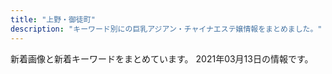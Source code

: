 ```yaml
---
title: "上野・御徒町"
description: "キーワード別にの巨乳アジアン・チャイナエステ嬢情報をまとめました。"
---
```


新着画像と新着キーワードをまとめています。
2021年03月13日の情報です。

<DmmAffiliateIns />
<KeywordTable
  shops={
    [
    {
        "keywords": {},
        "name": "\u30b9\u30de\u30a4\u30eb",
        "url": "http://smile.ests.jp/",
        "img_links": [],
        "station": "JR\u5fa1\u5f92\u753a\u99c5\u5357\u53e3"
    },
    {
        "name": "\u53f0\u6e7e\u30ea\u30be\u30fc\u30c8",
        "keywords": {},
        "url": "http://taiwan-resort.com/",
        "station": "JR\u5fa1\u5f92\u753a\u99c5\u5357\u53e3",
        "img_links": [
            "http://taiwan-resort.com/img/emi001.jpg",
            "http://taiwan-resort.com/img/mask02.jpg",
            "http://taiwan-resort.com/img/head_img.png",
            "http://taiwan-resort.com/img/corona-4.jpg",
            "http://taiwan-resort.com/img/corona-2.jpg",
            "http://taiwan-resort.com/img/photo_01.jpg",
            "http://taiwan-resort.com/img/pagetop.png",
            "http://taiwan-resort.com/img/hina.jpg",
            "http://taiwan-resort.com/img/corona-5.jpg",
            "http://taiwan-resort.com/img/tel_img.png",
            "http://taiwan-resort.com/img/topbg02.jpg",
            "http://taiwan-resort.com/img/mask05.jpg",
            "http://taiwan-resort.com/img/honoka02.jpg",
            "http://taiwan-resort.com/img/mami002.png",
            "http://taiwan-resort.com/img/reina3.jpg",
            "http://taiwan-resort.com/img/anna.png",
            "http://taiwan-resort.com/img/yuki.jpg",
            "http://taiwan-resort.com/img/mask04.jpg",
            "http://taiwan-resort.com/img/mask01.jpg",
            "http://taiwan-resort.com/img/corona-3.jpg",
            "http://taiwan-resort.com/img/sara002.jpg",
            "http://taiwan-resort.com/img/rei.jpg",
            "http://taiwan-resort.com/img/mask03.jpg"
        ]
    },
    {
        "station": "JR\u5fa1\u5f92\u753a\u99c5\u5357\u53e3",
        "name": "\u61a9",
        "img_links": [],
        "keywords": {},
        "url": "http://ikoi.ies.fun/"
    },
    {
        "name": "Rei",
        "keywords": {},
        "station": "\u7530\u539f\u753a\u99c5\u30a8\u30ec\u30d9\u30fc\u30bf\u30fc\u53e3",
        "url": "http://yura-kunitachi.xyz/",
        "img_links": [
            "http://yura-kunitachi.xyz/_src/53513945/navi_02.png",
            "http://yura-kunitachi.xyz/_src/53513933/wechatimg90.jpg",
            "http://yura-kunitachi.xyz/_src/53513929/wechatimg93.jpg",
            "http://yura-kunitachi.xyz/_src/53513943/navi_01.png",
            "http://yura-kunitachi.xyz/_src/53513947/navi_03.png",
            "http://yura-kunitachi.xyz/_src/53513957/wechatimg229.jpg",
            "http://yura-kunitachi.xyz/_src/53513925/wechatimg8.jpg",
            "http://yura-kunitachi.xyz/_src/53513963/wechatimg102.jpg",
            "http://yura-kunitachi.xyz/_src/53513965/wechatimg81_20210306210100439.jpg",
            "http://yura-kunitachi.xyz/_src/53513967/xxl_44c52558b2be4d61a2f879da7d157c31.jpg",
            "http://yura-kunitachi.xyz/_src/53513951/navi_05.png",
            "http://yura-kunitachi.xyz/_src/53513935/wechatimg92.jpg",
            "http://yura-kunitachi.xyz/_src/53513910/5f5316158ec7f0d0727854410a5be46303a324b1fef3ef0de82fa8c4fe0f59d4.jpg",
            "http://yura-kunitachi.xyz/_src/53972968/wechatimg91.jpg",
            "http://yura-kunitachi.xyz/_src/53513955/cam.jpg",
            "http://yura-kunitachi.xyz/_src/53513959/137080-osd41m-772.jpg",
            "http://yura-kunitachi.xyz/_src/53513961/wechatimg97.jpg",
            "http://yura-kunitachi.xyz/_src/53513953/navi_06.png",
            "http://yura-kunitachi.xyz/_src/53513931/wechatimg89.jpg",
            "http://yura-kunitachi.xyz/_src/53513942/3da7d3dc6ee4f2d3861295bdb20452b671deb86c6f4e442ebce1715dc06eb99e.jpg",
            "http://yura-kunitachi.xyz/_src/53513949/navi_04.png"
        ]
    },
    {
        "img_links": [
            "http://miel.site/_src/38481445/wechatimg177.jpg",
            "http://miel.site/_src/32618650/wechatimg47.jpg",
            "http://miel.site/_src/29005339/img20170112114741767461.png",
            "http://miel.site/_src/32851154/10.pic.jpg",
            "http://miel.site/_src/29005244/tel.png",
            "http://miel.site/_src/29310699/_dsf6130.jpg",
            "http://miel.site/_src/29005319/sign.png",
            "http://miel.site/_src/29311235/_dsf6135.jpg",
            "http://miel.site/_src/46102608/fbe435955084a9c8c2e02b3bb62d2ef.jpg",
            "http://miel.site/_src/29005344/_dsf6125.jpg",
            "http://miel.site/_src/36895484/52ab8d55af50aceb629a82f4d4e7387.jpg",
            "http://miel.site/_src/29312035/wechatimg43.jpg",
            "http://miel.site/_src/29005265/mobile.png",
            "http://miel.site/_src/29005360/wechatimg47.jpg",
            "http://miel.site/_src/36895479/0bb834c5e1d56a0e10627c891433859.jpg",
            "http://miel.site/_src/29005337/_dsf6119.jpg",
            "http://miel.site/_src/29312033/wechatimg44.jpg",
            "http://miel.site/_src/38472503/wechatimg213.jpg",
            "http://miel.site/_src/29310698/_dsf6119.jpg",
            "http://miel.site/_src/36891852/0bb834c5e1d56a0e10627c891433859.jpg",
            "http://miel.site/_src/29311236/_dsf6136.jpg",
            "http://miel.site/_src/29005361/wechatimg47.jpg",
            "http://miel.site/_src/34912876/afb69b6314ccce2e8e5cad415547196_20191220104044273.jpg",
            "http://miel.site/_src/29005247/index_09.png",
            "http://miel.site/_src/46102613/e3d9317697b9310640e097934adfc99.jpg",
            "http://miel.site/_src/36895485/52ab8d55af50aceb629a82f4d4e7387.jpg",
            "http://miel.site/_src/29005377/smartselect_20190619-130437_wechat.jpg",
            "http://miel.site/_src/29005376/smartselect_20190619-130437_wechat.jpg",
            "http://miel.site/_src/29510474/_dsf6125.jpg",
            "http://miel.site/_src/29005343/_dsf6130.jpg",
            "http://miel.site/_src/33382135/smartselect_20190619-130437_wechat.jpg",
            "http://miel.site/_src/29339021/_msk7930.jpg",
            "http://miel.site/_src/36873111/_igp4288.jpg",
            "http://miel.site/_src/29339297/img20190123185245900589.png",
            "http://miel.site/_src/46102607/fbe435955084a9c8c2e02b3bb62d2ef.jpg",
            "http://miel.site/_src/40140461/cam2.png",
            "http://miel.site/_src/29005371/smartselect_20190619-130437_wechat.jpg",
            "http://miel.site/_src/46102614/wechatimg176_20200107153650427.jpg",
            "http://miel.site/_src/29005262/img20191121221515045946.png",
            "http://miel.site/_src/29311234/_dsf6133.jpg",
            "http://miel.site/_src/38481438/wechatimg213.jpg",
            "http://miel.site/_src/34912881/afb69b6314ccce2e8e5cad415547196_20191220104044273.jpg",
            "http://miel.site/_src/29005355/wechatimg47.jpg",
            "http://miel.site/_src/29227656/_dsf6136.jpg",
            "http://miel.site/_src/29005260/news.png",
            "http://miel.site/_src/29005243/tel.png",
            "http://miel.site/_src/34912875/afb69b6314ccce2e8e5cad415547196_20191220104044273.jpg",
            "http://miel.site/_src/29005342/cam2.png"
        ],
        "station": "JR\u5fa1\u5f92\u753a\u99c5\u5357\u53e3",
        "url": "http://miel.site",
        "keywords": {
            "80": 1,
            "82": 1,
            "96": 1,
            "85": 1
        },
        "name": "\u30a8\u30f3\u30b8\u30a7\u30eb"
    },
    {
        "img_links": [],
        "keywords": {},
        "name": "\u30d5\u30a1\u30f3\u30bf\u30b8\u30fc",
        "url": "http://www.itoshii.tokyo/",
        "station": "JR\u5fa1\u5f92\u753a\u99c5\u5317\u53e3"
    },
    {
        "keywords": {
            "85": 4,
            "\u30bb\u30af\u30b7\u30fc": 3,
            "D": 2,
            "86": 4,
            "C": 1
        },
        "name": "\u5ae6\u5a25\uff5eJOGA\uff5e",
        "img_links": [
            "https://jouga.info/staffPhoto/b20210308140320.jpg",
            "https://jouga.info/staffPhoto/b20210308140335.jpg",
            "https://jouga.info/staffPhoto/s20210308152021.jpg",
            "https://jouga.info/staffPhoto/s20210307150252.jpg",
            "https://jouga.info/staffPhoto/b20210307150252.jpg",
            "https://jouga.info/images/store/04.jpg",
            "https://jouga.info/uploadfiles/images/campaignJougaInfo.jpg",
            "https://jouga.info/images/mobile.jpg",
            "https://jouga.info/js/sliderLine/slide_prev.png",
            "https://jouga.info/staffPhoto/s20210226100911.jpg",
            "https://jouga.info/staffPhoto/s20210226100817.jpg",
            "https://jouga.info/images/returnBtn.png",
            "https://jouga.info/images/store/02.jpg",
            "https://jouga.info/staffPhoto/s20210308140320.jpg",
            "https://jouga.info/images/store/03.jpg",
            "https://jouga.info/staffPhoto/b20210226101735.jpg",
            "https://jouga.info/staffPhoto/s20210308212945.jpg",
            "https://jouga.info/staffPhoto/b20210226100817.jpg",
            "https://jouga.info/js/sliderLine/slide_next.png",
            "https://jouga.info/staffPhoto/s20210226101735.jpg",
            "https://jouga.info/staffPhoto/s20210308140335.jpg",
            "https://jouga.info/staffPhoto/b20210226100713.jpg",
            "https://jouga.info/staffPhoto/b20210226100911.jpg",
            "https://jouga.info/staffPhoto/b20210308152021.jpg",
            "https://jouga.info/staffPhoto/b20210308212945.jpg",
            "https://jouga.info/staffPhoto/s20210226100713.jpg",
            "https://jouga.info/images/store/01.jpg"
        ],
        "station": "JR\u5fa1\u5f92\u753a\u99c5\u5357\u53e3",
        "url": "https://jouga.info/"
    },
    {
        "keywords": {
            "D": 12,
            "89": 28,
            "88": 9,
            "C": 26,
            "90": 5
        },
        "name": "\u30de\u30fc\u30ad\u30e5\u30ea\u30fcMERCURY",
        "url": "http://foryou-es.info/",
        "station": "JR\u5fa1\u5f92\u753a\u99c5\u5357\u53e3",
        "img_links": [
            "http://foryou-es.info/img/hina4.jpg",
            "http://www.foryou-es.info/sp/img/miki.png",
            "http://www.foryou-es.info/sp/img/sia.png",
            "http://foryou-es.info/images/info.jpg",
            "http://foryou-es.info/images/sa.jpg",
            "http://www.foryou-es.info/img/hina4.jpg",
            "http://foryou-es.info/img/riko.png",
            "http://foryou-es.info/images/so.jpg",
            "http://foryou-es.info/images/news.jpg",
            "http://www.foryou-es.info/img/sara1.jpg",
            "http://foryou-es.info/img/miki3.jpg",
            "http://foryou-es.info/img/rora.png",
            "http://www.foryou-es.info/img/rora.png",
            "http://www.foryou-es.info/img/honey1.jpg",
            "http://foryou-es.info/img/sara3.jpg",
            "http://www.foryou-es.info/img/saki1.jpg",
            "http://foryou-es.info/img/sia3.jpg",
            "http://www.foryou-es.info/img/honey2.jpg",
            "http://foryou-es.info/img/yui2.jpg",
            "http://www.foryou-es.info/img/riko.png",
            "http://www.foryou-es.info/sp/staff/yui.png",
            "http://foryou-es.info/images/si.png",
            "http://foryou-es.info/images/interior_t.jpg",
            "http://www.foryou-es.info/img/miki3.jpg",
            "http://www.foryou-es.info/sp/images/time.jpg",
            "http://www.foryou-es.info/sp/images/newsb.jpg",
            "http://www.foryou-es.info/img/honey3.jpg",
            "http://www.foryou-es.info/img/sia3.jpg",
            "http://www.foryou-es.info/img/miki1.jpg",
            "http://www.foryou-es.info/images/ac.jpg",
            "http://foryou-es.info/img/sara2.jpg",
            "http://www.foryou-es.info/sp/img/saki1.jpg",
            "http://www.foryou-es.info/img/yui.png",
            "http://www.foryou-es.info/img/sia1.jpg",
            "http://www.foryou-es.info/img/rora3.jpg",
            "http://www.foryou-es.info/sp/images/sm.jpg",
            "http://www.foryou-es.info/img/saki2.jpg",
            "http://foryou-es.info/img/seiko.png",
            "http://www.foryou-es.info/sp/images/sys1.jpg",
            "http://www.foryou-es.info/sp/images/pc.jpg",
            "http://www.foryou-es.info/images/tel.png",
            "http://www.foryou-es.info/images/sirase.jpg",
            "http://www.foryou-es.info/img/yui1.jpg",
            "http://foryou-es.info/images/sirase.jpg",
            "http://foryou-es.info/img/hina3.jpg",
            "http://www.foryou-es.info/sp/img/seiko3.jpg",
            "http://www.foryou-es.info/img/hina.png",
            "http://foryou-es.info/images/koko_200x40.png",
            "http://foryou-es.info/img/sia4.jpg",
            "http://foryou-es.info/images/staff_t.jpg",
            "http://www.foryou-es.info/sp/img/seiko2.jpg",
            "http://www.foryou-es.info/img/rora1.jpg",
            "http://www.foryou-es.info/img/sara3.jpg",
            "http://www.foryou-es.info/sp/img/saki.png",
            "http://foryou-es.info/img/sara1.jpg",
            "http://www.foryou-es.info/img/rora2.jpg",
            "http://foryou-es.info/img/saki.png",
            "http://www.foryou-es.info/sp/img/honey.png",
            "http://foryou-es.info/img/yui3.jpg",
            "http://foryou-es.info/images/tel.png",
            "http://foryou-es.info/img/riko4.jpg",
            "http://www.foryou-es.info/img/hina1.jpg",
            "http://www.foryou-es.info/sp/img/miki1.jpg",
            "http://foryou-es.info/images/blog.jpg",
            "http://foryou-es.info/img/sia1.jpg",
            "http://www.foryou-es.info/sp/img/rora3.jpg",
            "http://foryou-es.info/img/miki1.jpg",
            "http://foryou-es.info/img/miki2.jpg",
            "http://www.foryou-es.info/images/si.png",
            "http://foryou-es.info/img/honey1.jpg",
            "http://www.foryou-es.info/img/saki3.jpg",
            "http://www.foryou-es.info/sp/img/sara3.jpg",
            "http://www.foryou-es.info/img/saki.png",
            "http://www.foryou-es.info/sp/img/sara2.jpg",
            "http://www.foryou-es.info/images/interior_t.jpg",
            "http://www.foryou-es.info/sp/menu/interior.jpg",
            "http://www.foryou-es.info/images/zy.png",
            "http://www.foryou-es.info/images/tp.png",
            "http://www.foryou-es.info/images/staff_t.jpg",
            "http://www.foryou-es.info/img/rora4.jpg",
            "http://www.foryou-es.info/sp/img/rora2.jpg",
            "http://foryou-es.info/images/mobile.jpg",
            "http://foryou-es.info/images/ac.jpg",
            "http://www.foryou-es.info/img/riko3.jpg",
            "http://www.foryou-es.info/img/yui3.jpg",
            "http://www.foryou-es.info/sp/images/head.jpg",
            "http://www.foryou-es.info/img/sara2.jpg",
            "http://www.foryou-es.info/images/tt.png",
            "http://www.foryou-es.info/sp/img/miki3.jpg",
            "http://www.foryou-es.info/images/interior1.png",
            "http://www.foryou-es.info/images/so.jpg",
            "http://foryou-es.info/img/saki3.jpg",
            "http://foryou-es.info/img/miki.png",
            "http://foryou-es.info/images/tp.png",
            "http://www.foryou-es.info/img/riko1.jpg",
            "http://www.foryou-es.info/sp/img/miki2.jpg",
            "http://www.foryou-es.info/sp/images/news.png",
            "http://www.foryou-es.info/sp/images/tel.jpg",
            "http://www.foryou-es.info/img/miki.png",
            "http://www.foryou-es.info/img/honey.png",
            "http://www.foryou-es.info/sp/img/yui.png",
            "http://www.foryou-es.info/img/seiko.png",
            "http://foryou-es.info/images/interior.jpg",
            "http://www.foryou-es.info/sp/images/staff_t.jpg",
            "http://foryou-es.info/img/saki2.jpg",
            "http://foryou-es.info/img/riko1.jpg",
            "http://foryou-es.info/img/hina1.jpg",
            "http://www.foryou-es.info/sp/img/sara1.jpg",
            "http://foryou-es.info/img/sia2.jpg",
            "http://www.foryou-es.info/sp/img/saki3.jpg",
            "http://www.foryou-es.info/sp/img/rora1.jpg",
            "http://www.foryou-es.info/sp/menu/staff.jpg",
            "http://foryou-es.info/img/rora3.jpg",
            "http://www.foryou-es.info/img/sia4.jpg",
            "http://www.foryou-es.info/sp/img/hina.png",
            "http://foryou-es.info/img/honey2.jpg",
            "http://www.foryou-es.info/sp/images/sys4.jpg",
            "http://www.foryou-es.info/images/sm.jpg",
            "http://foryou-es.info/img/honey3.jpg",
            "http://www.foryou-es.info/img/riko4.jpg",
            "http://foryou-es.info/img/rora1.jpg",
            "http://www.foryou-es.info/img/hina3.jpg",
            "http://www.foryou-es.info/img/sara.png",
            "http://www.foryou-es.info/img/sia.png",
            "http://foryou-es.info/img/yui1.jpg",
            "http://www.foryou-es.info/images/interior.jpg",
            "http://foryou-es.info/img/riko2.jpg",
            "http://www.foryou-es.info/images/newface.jpg",
            "http://www.foryou-es.info/images/sa.jpg",
            "http://foryou-es.info/images/tt.png",
            "http://foryou-es.info/img/hina2.jpg",
            "http://foryou-es.info/img/hina.png",
            "http://foryou-es.info/img/yui.png",
            "http://www.foryou-es.info/sp/images/rec3.jpg",
            "http://www.foryou-es.info/images/mobile.jpg",
            "http://foryou-es.info/img/honey.png",
            "http://foryou-es.info/img/rora2.jpg",
            "http://www.foryou-es.info/images/info.jpg",
            "http://www.foryou-es.info/images/koko_200x40.png",
            "http://www.foryou-es.info/images/rem.jpg",
            "http://www.foryou-es.info/img/yui2.jpg",
            "http://www.foryou-es.info/sp/img/honey2.jpg",
            "http://foryou-es.info/img/sara.png",
            "http://www.foryou-es.info/sp/staff/saki.png",
            "http://www.foryou-es.info/sp/img/saki2.jpg",
            "http://www.foryou-es.info/sp/images/rec2.jpg",
            "http://www.foryou-es.info/sp/images/sys3.jpg",
            "http://www.foryou-es.info/sp/images/rec1.jpg",
            "http://foryou-es.info/img/saki1.jpg",
            "http://www.foryou-es.info/sp/images/newface.png",
            "http://www.foryou-es.info/images/news.jpg",
            "http://www.foryou-es.info/img/riko2.jpg",
            "http://www.foryou-es.info/sp/img/seiko.png",
            "http://foryou-es.info/images/newface.jpg",
            "http://foryou-es.info/img/riko3.jpg",
            "http://www.foryou-es.info/sp/img/sara.png",
            "http://www.foryou-es.info/images/blog.jpg",
            "http://www.foryou-es.info/sp/img/rora.png",
            "http://www.foryou-es.info/sp/images/sys2.jpg",
            "http://www.foryou-es.info/sp/images/top.jpg",
            "http://www.foryou-es.info/sp/menu/top.jpg",
            "http://www.foryou-es.info/sp/img/seiko1.jpg",
            "http://www.foryou-es.info/img/miki2.jpg",
            "http://foryou-es.info/img/sia.png",
            "http://foryou-es.info/images/rem.jpg",
            "http://www.foryou-es.info/sp/img/honey1.jpg",
            "http://www.foryou-es.info/img/hina2.jpg",
            "http://foryou-es.info/images/zy.png",
            "http://www.foryou-es.info/sp/img/honey3.jpg",
            "http://foryou-es.info/images/sm.jpg",
            "http://foryou-es.info/img/rora4.jpg",
            "http://www.foryou-es.info/sp/img/riko.png",
            "http://www.foryou-es.info/sp/img/rora4.jpg",
            "http://foryou-es.info/images/interior1.png",
            "http://www.foryou-es.info/img/sia2.jpg",
            "http://www.foryou-es.info/sp/img/seiko4.jpg"
        ]
    },
    {
        "url": "https://u-este.com/",
        "keywords": {},
        "station": "JR\u5fa1\u5f92\u753a\u99c5\u5317\u53e3",
        "name": "\u7652\u3057\u5c4b",
        "img_links": []
    },
    {
        "url": "http://estelaspa.com/",
        "name": "Estela SPA\uff5e\u30a8\u30b9\u30c6\u30e9\u30b9\u30d1",
        "img_links": [
            "http://estelaspa.com/img/system/4.jpg",
            "http://estelaspa.com/img/google_button.png",
            "http://estelaspa.com/uploaded/girlinfo/13/G1_13_2.jpg",
            "http://estelaspa.com/uploaded/girlinfo/9/G2_9_3.jpg",
            "http://img.es-navi.com/img/link/banners/s/000002.png",
            "http://estelaspa.com/img/room/1.png",
            "http://estelaspa.com/img/system/card.jpg",
            "http://estelaspa.com/uploaded/girlinfo/12/G1_12_2.jpg",
            "http://estelaspa.com/uploaded/girlinfo/14/G1_14_2.jpg",
            "http://estelaspa.com/img/photo_button.png",
            "http://estelaspa.com/img/rmenu/call_off.png",
            "http://estelaspa.com/img/access/key.jpg",
            "http://estelaspa.com/img/corona.png",
            "http://estelaspa.com/uploaded/news/201201035405.jpg",
            "http://estelaspa.com/img/fmenu/call_off.png",
            "http://estelaspa.com/img/system/3.jpg",
            "http://estelaspa.com/img/rmenu/top_off.png",
            "http://estelaspa.com/uploaded/girlinfo/16/G2_16_3.jpg",
            "http://estelaspa.com/img/system/2.jpg",
            "http://estelaspa.com/img/rmenu/staff_off.png",
            "http://estelaspa.com/img/system/etc.jpg"
        ],
        "station": "JR\u5fa1\u5f92\u753a\u99c5\u5317\u53e3",
        "keywords": {
            "C": 7
        }
    },
    {
        "keywords": {
            "86": 4,
            "C": 11,
            "87": 8,
            "D": 12,
            "84": 4
        },
        "name": "\u7652\u3057\u306e\u5bb6",
        "station": "JR\u4e0a\u91ce\u99c5\u6d45\u8349\u53e3",
        "img_links": [
            "http://www.iyashinoie-ueno.com/images/top2.jpg",
            "http://www.iyashinoie-ueno.com/images/newgirls_top.jpg",
            "http://www.iyashinoie-ueno.com/images/pick1.jpg",
            "http://www.iyashinoie-ueno.com/files/014-02.jpg",
            "http://www.iyashinoie-ueno.com/files/014.jpg",
            "http://www.iyashinoie-ueno.com/images/news_top.jpg",
            "http://www.iyashinoie-ueno.com/images/staff_top.jpg",
            "http://www.iyashinoie-ueno.com/images/staff_top2.jpg",
            "http://www.iyashinoie-ueno.com/files/001-02.jpg",
            "http://www.iyashinoie-ueno.com/files/019.jpg",
            "http://www.iyashinoie-ueno.com/images/mobile.jpg",
            "http://www.iyashinoie-ueno.com/files/018-02.jpg",
            "http://www.iyashinoie-ueno.com/files/018.jpg",
            "http://www.iyashinoie-ueno.com/files/019-02.jpg",
            "http://www.iyashinoie-ueno.com/images/end.jpg",
            "http://www.iyashinoie-ueno.com/files/001.jpg"
        ],
        "url": "http://www.iyashinoie-ueno.com/"
    },
    {
        "url": "https://www.ueno-assistant.com/",
        "keywords": {
            "86": 2,
            "85": 2,
            "90": 2
        },
        "name": "\u5973\u624b",
        "station": "JR\u4e0a\u91ce\u99c5\u6d45\u8349\u53e3",
        "img_links": [
            "https://www.ueno-assistant.com/images/opbs21-4t.jpg",
            "https://www.ueno-assistant.com/images/es21-1.jpg",
            "http://www.ueno-assistant.com/images/index_18.jpg",
            "https://www.ueno-assistant.com/images/opbs20-9.jpg",
            "http://www.ueno-assistant.com/images/index_08.png",
            "http://www.ueno-assistant.com/images/index_20.jpg",
            "https://www.ueno-assistant.com/images/4.jpg",
            "https://www.ueno-assistant.com/images/index_19.jpg",
            "http://www.ueno-assistant.com/images/opbs20-17.jpg",
            "https://www.ueno-assistant.com/images/1.jpg",
            "http://www.ueno-assistant.com/images/opbs20-9.jpg",
            "http://www.ueno-assistant.com/images/index_07.png",
            "http://www.ueno-assistant.com/images/index_09.png",
            "http://www.ueno-assistant.com/images/opbs21-4t.jpg",
            "http://www.ueno-assistant.com/images/index_19.jpg",
            "https://www.ueno-assistant.com/images/index_05.png",
            "http://www.ueno-assistant.com/images/index_02.png",
            "https://www.ueno-assistant.com/images/index_20.jpg",
            "https://www.ueno-assistant.com/images/index_03.png",
            "https://www.ueno-assistant.com/images/index_06.png",
            "https://www.ueno-assistant.com/images/index_08.png",
            "https://www.ueno-assistant.com/images/index_09.png",
            "https://www.ueno-assistant.com/images/index_18.jpg",
            "https://www.ueno-assistant.com/images/opbs21-4.jpg",
            "http://www.ueno-assistant.com/images/a0.jpg",
            "http://www.ueno-assistant.com/images/opbs21-4.jpg",
            "https://www.ueno-assistant.com/images/opbs20-17.jpg",
            "http://www.ueno-assistant.com/images/4.jpg",
            "https://www.ueno-assistant.com/images/index_02.png",
            "http://www.ueno-assistant.com/images/index_05.png",
            "https://www.ueno-assistant.com/images/a0.jpg",
            "http://www.ueno-assistant.com/images/es21-1.jpg",
            "https://www.ueno-assistant.com/images/index_07.png",
            "http://www.ueno-assistant.com/images/index_03.png",
            "http://www.ueno-assistant.com/images/1.jpg",
            "http://www.ueno-assistant.com/images/index_06.png"
        ]
    },
    {
        "img_links": [
            "https://cc-tokyo.xyz/banner/468x60.jpg",
            "https://cc-tokyo.xyz/images/barAccess.jpg",
            "https://cc-tokyo.xyz/therapist/moe1.jpg",
            "https://cc-tokyo.xyz/room/1.jpg",
            "https://cc-tokyo.xyz/images/coverGirlText.png",
            "https://cc-tokyo.xyz/therapist/mai1.jpg",
            "https://cc-tokyo.xyz/images/barProfile.jpg",
            "https://cc-tokyo.xyz/therapist/hinako1.jpg",
            "https://cc-tokyo.xyz/therapist/yanyan1.jpg",
            "https://cc-tokyo.xyz/images/barLink.jpg",
            "https://cc-tokyo.xyz/therapist/saya1.jpg",
            "https://cc-tokyo.xyz/images/concept.jpg",
            "https://cc-tokyo.xyz/therapist/yuyu1.jpg",
            "https://cc-tokyo.xyz/images/mobile.jpg",
            "https://cc-tokyo.xyz/images/indexMap.jpg",
            "https://cc-tokyo.xyz/therapist/comingSoon.jpg",
            "https://cc-tokyo.xyz/therapist/emi1.jpg",
            "https://cc-tokyo.xyz/banner/88x31.jpg",
            "https://cc-tokyo.xyz/therapist/minami1.jpg",
            "https://cc-tokyo.xyz/therapist/yui1.jpg",
            "https://cc-tokyo.xyz/images/barSystem.jpg",
            "https://cc-tokyo.xyz/therapist/momoka1.jpg",
            "https://cc-tokyo.xyz/therapist/yuri1.jpg",
            "https://cc-tokyo.xyz/images/magazine.jpg",
            "https://cc-tokyo.xyz/therapist/mari1.jpg",
            "https://cc-tokyo.xyz/images/barTherapist.jpg",
            "https://cc-tokyo.xyz/images/movie.jpg",
            "http://www.a-side.com/ad/koko/include/banner/koko_200x40.png",
            "https://cc-tokyo.xyz/images/barInfo.jpg"
        ],
        "name": "CoCo-Arashi",
        "keywords": {
            "86": 13,
            "83": 3,
            "84": 3,
            "87": 6,
            "85": 23
        },
        "station": "\u4e0a\u91ce\u99c5\u5e83\u5c0f\u8def\u53e3",
        "url": "https://cc-tokyo.xyz/"
    },
    {
        "station": "JR\u5fa1\u5f92\u753a\u99c5\u5317\u53e3",
        "img_links": [
            "http://biki-massage.work/sp/img/s4.jpg",
            "http://biki-massage.work/sp/img/cam.jpg",
            "http://biki-massage.work/sp/img/s2.jpg",
            "http://biki-massage.work/img/st4.jpg",
            "http://biki-massage.work/sp/img/t-r.jpg",
            "http://biki-massage.work/sp/img/s6.jpg",
            "http://biki-massage.work/sp/img/t-s.jpg",
            "http://biki-massage.work/sp/img/p2.jpg",
            "http://biki-massage.work/img/nos.jpg",
            "http://biki-massage.work/img/campian.jpg",
            "http://biki-massage.work/img/s5.jpg",
            "http://biki-massage.work/img/st5.jpg",
            "http://biki-massage.work/img/s3.jpg",
            "http://biki-massage.work/img/sta6.jpg",
            "http://biki-massage.work/sp/img/s1.jpg",
            "http://biki-massage.work/sp/img/t-t.jpg",
            "http://biki-massage.work/sp/img/add.jpg",
            "http://biki-massage.work/img/st1.jpg",
            "http://biki-massage.work/img/fla1.jpg",
            "http://biki-massage.work/img/botton.jpg",
            "http://biki-massage.work/sp/img/p6.jpg",
            "http://biki-massage.work/img/st2.jpg",
            "http://biki-massage.work/sp/img/info.jpg",
            "http://biki-massage.work/img/sta1.jpg",
            "http://biki-massage.work/sp/img/pic.jpg",
            "http://biki-massage.work/sp/img/s3.jpg",
            "http://biki-massage.work/sp/img/tel.jpg",
            "http://biki-massage.work/img/sta5.jpg",
            "http://biki-massage.work/img/sta4.jpg",
            "http://biki-massage.work/sp/img/t-o.jpg",
            "http://biki-massage.work/sp/img/s5.jpg",
            "http://biki-massage.work/img/sta3.jpg",
            "http://biki-massage.work/sp/img/sys.jpg",
            "http://biki-massage.work/sp/img/pc.jpg",
            "http://biki-massage.work/img/fla2.jpg",
            "http://biki-massage.work/img/st3.jpg",
            "http://biki-massage.work/img/st6.jpg",
            "http://biki-massage.work/img/sta2.jpg",
            "http://biki-massage.work/sp/img/p3.jpg",
            "http://biki-massage.work/sp/img/tit.jpg",
            "http://biki-massage.work/img/head.jpg",
            "http://biki-massage.work/img/s1.jpg",
            "http://biki-massage.work/sp/img/botton.jpg",
            "http://biki-massage.work/sp/img/time.jpg",
            "http://biki-massage.work/img/fla3.jpg",
            "http://biki-massage.work/img/mo.png",
            "http://biki-massage.work/img/s6.jpg",
            "http://biki-massage.work/img/s4.jpg",
            "http://biki-massage.work/img/s2.jpg",
            "http://biki-massage.work/sp/img/t-a.jpg"
        ],
        "keywords": {
            "C": 16,
            "E": 1,
            "86": 7,
            "83": 1,
            "87": 2,
            "88": 2,
            "D": 3
        },
        "name": "\u5a9a\u59eb\uff5e\u30d3\u30ad\uff5e",
        "url": "http://biki-massage.work/"
    },
    {
        "url": "http://esthe-massage.black/",
        "keywords": {
            "84": 8,
            "D": 16,
            "E": 4,
            "89": 4,
            "C": 4,
            "82": 30
        },
        "station": "JR\u5fa1\u5f92\u753a\u99c5\u5357\u53e3",
        "img_links": [
            "http://esthe-massage.black/images/cg6.jpg",
            "http://esthe-massage.black/images/sta3.jpg",
            "http://esthe-massage.black/images/sys01.jpg",
            "http://esthe-massage.black/images/qr.jpg",
            "http://esthe-massage.black/images/index_bn_01.jpg",
            "http://esthe-massage.black/images/te.png",
            "http://esthe-massage.black/images/link_3.jpg",
            "http://esthe-massage.black/images/sys02.jpg",
            "http://esthe-massage.black/images/cg2.jpg",
            "http://esthe-massage.black/images/sta8.jpg",
            "http://esthe-massage.black/images/tit2.png",
            "http://esthe-massage.black/images/cg5.jpg",
            "http://esthe-massage.black/images/footer.jpg",
            "http://esthe-massage.black/images/tit5.png",
            "http://esthe-massage.black/images/acc.jpg",
            "http://esthe-massage.black/images/index_bn_05.jpg",
            "http://cdn.dino-es.com/images/logo/88x31DinoEs.png",
            "http://esthe-massage.black/images/tit4.png",
            "http://esthe-massage.black/images/index_an_03.jpg",
            "http://esthe-massage.black/images/cg7.jpg",
            "http://esthe-massage.black/images/top.jpg",
            "http://esthe-massage.black/images/sta5.jpg",
            "http://esthe-massage.black/images/index_bn_03.jpg",
            "http://esthe-massage.black/images/cg1.jpg",
            "http://esthe-massage.black/images/cg3.jpg",
            "http://esthe-massage.black/images/sta10.jpg",
            "http://esthe-massage.black/images/index_bn_02.jpg",
            "http://esthe-massage.black/images/sta6.jpg",
            "http://esthe-massage.black/images/sta2.jpg",
            "http://esthe-massage.black/images/cg4.jpg",
            "http://esthe-massage.black/images/index_an_04.jpg",
            "http://esthe-massage.black/images/cg10.jpg",
            "http://esthe-massage.black/images/sta11.jpg",
            "http://esthe-massage.black/images/tit1.png",
            "http://esthe-massage.black/images/sta12.jpg",
            "http://esthe-massage.black/images/sys03.jpg",
            "http://esthe-massage.black/images/sta1.jpg",
            "http://esthe-massage.black/images/index_bn_06.jpg",
            "http://esthe-massage.black/images/index_an_06.jpg",
            "http://esthe-massage.black/images/cg12.jpg",
            "http://esthe-massage.black/images/cg8.jpg",
            "http://esthe-massage.black/images/index_an_02.jpg",
            "http://esthe-massage.black/images/index_an_05.jpg",
            "http://esthe-massage.black/images/index_an_01.jpg",
            "http://esthe-massage.black/images/sta7.jpg",
            "http://esthe-massage.black/images/cg11.jpg"
        ],
        "name": "\u30ab\u30eb\u30de\u30ea\u30be\u30fc\u30c8\uff06\u30b9\u30d1"
    },
    {
        "station": "JR\u4e0a\u91ce\u99c5\u5165\u8c37\u53e3",
        "keywords": {
            "\u30bb\u30af\u30b7\u30fc": 2,
            "F": 18,
            "D": 52
        },
        "img_links": [
            "https://ueno-mensesthe.com/images/main-sp.jpg",
            "https://ueno-mensesthe.com/room/room-l7.jpg",
            "https://ueno-mensesthe.com/images/top2.jpg",
            "https://ueno-mensesthe.com/images/top0.jpg",
            "https://ueno-mensesthe.com/images/flower.png",
            "https://ueno-mensesthe.com/wp/wp-content/uploads/2021/02/yuki.jpg",
            "https://ueno-mensesthe.com/room/room-l2.jpg",
            "https://ueno-mensesthe.com/images/top1.jpg",
            "https://ueno-mensesthe.com/images/cos2.jpg",
            "https://ueno-mensesthe.com/room/room-l4.jpg",
            "https://ueno-mensesthe.com/images/top3.jpg",
            "https://ueno-mensesthe.com/footer/footer-tel.png",
            "https://ueno-mensesthe.com/images/clear.png",
            "https://ueno-mensesthe.com/wp/wp-content/uploads/2021/02/hana2.jpg",
            "https://ueno-mensesthe.com/footer/footer-staff.png",
            "https://ueno-mensesthe.com/icon/facebook.png",
            "https://ueno-mensesthe.com/icon/twitter.png",
            "https://ueno-mensesthe.com/wp/wp-content/uploads/2021/01/main-150x150.png",
            "https://ueno-mensesthe.com/room/room-l8.jpg",
            "https://ueno-mensesthe.com/room/room-l3.jpg",
            "https://ueno-mensesthe.com/wp/wp-content/uploads/2021/02/hana.jpg",
            "https://ueno-mensesthe.com/room/room-l9.jpg",
            "https://ueno-mensesthe.com/wp/wp-content/uploads/2021/02/mirai1.jpg",
            "https://ueno-mensesthe.com/wp/wp-content/uploads/2021/02/hina2.jpg",
            "https://ueno-mensesthe.com/icon/yelp.png",
            "https://ueno-mensesthe.com/images/cos1.jpg",
            "https://ueno-mensesthe.com/wp/wp-content/uploads/2021/02/mirai2.jpg",
            "https://ueno-mensesthe.com/wp/wp-content/uploads/2021/02/hina.jpg",
            "https://ueno-mensesthe.com/footer/footer-line.png",
            "https://ueno-mensesthe.com/room/room-l1.jpg",
            "https://ueno-mensesthe.com/images/header3.png",
            "https://ueno-mensesthe.com/wp/wp-content/uploads/2021/02/hina3.jpg",
            "https://ueno-mensesthe.com/images/qrcode.png",
            "https://ueno-mensesthe.com/wp/wp-content/uploads/2021/01/main-300x244.png",
            "https://ueno-mensesthe.com/room/room-l10.jpg",
            "https://ueno-mensesthe.com/wp/wp-content/uploads/2021/02/yuki2.jpg",
            "https://ueno-mensesthe.com/icon/line.png",
            "https://ueno-mensesthe.com/images/main.jpg"
        ],
        "name": "\u697d\u5712",
        "url": "https://ueno-mensesthe.com/"
    },
    {
        "keywords": {},
        "station": "JR\u5fa1\u5f92\u753a\u99c5\u5357\u53e3",
        "img_links": [
            "http://zoey.mssg.jp/images/top/top_06.jpg",
            "http://zoey.mssg.jp/images/top/top_02.jpg",
            "http://zoey.mssg.jp/images/staff_image/staf_010a.jpg",
            "http://zoey.mssg.jp/images/top/top_01.jpg",
            "http://zoey.mssg.jp/images/top/top_03.jpg",
            "http://zoey.mssg.jp/images/top/top_04.jpg",
            "http://zoey.mssg.jp/images/top/top_08.png",
            "http://zoey.mssg.jp/images/top/top_05.jpg",
            "http://zoey.mssg.jp/images/home/top.jpg",
            "http://zoey.mssg.jp/images/page_top.png"
        ],
        "url": "http://zoey.mssg.jp",
        "name": "ZOEY \u30be\u30fc\u30a4"
    },
    {
        "station": "JR\u5fa1\u5f92\u753a\u99c5\u5357\u53e3",
        "name": "\u5922\u306e\u8776\u3005",
        "keywords": {
            "C": 17
        },
        "url": "http://www.sh-riraks.xyz/",
        "img_links": [
            "http://www.sh-riraks.xyz/uploads/200107/1-20010F92019226.jpg",
            "http://www.sh-riraks.xyz/uploads/201130/1-201130133129441.jpg",
            "http://www.sh-riraks.xyz/uploads/180521/1-1P5211649103K.jpg",
            "http://www.sh-riraks.xyz/uploads/201130/1-20113013311Rc.jpg",
            "http://www.sh-riraks.xyz/img/ttl_girls.png",
            "http://www.sh-riraks.xyz/uploads/201130/1-201130133012441.jpg",
            "http://www.sh-riraks.xyz/img/ttl_pickup.png",
            "http://www.sh-riraks.xyz/uploads/201130/1-201130132942Y6.jpg",
            "http://www.sh-riraks.xyz/uploads/201130/1-201130132956292.jpg",
            "http://www.sh-riraks.xyz/uploads/allimg/180604/1-1P60410212A02.jpg",
            "http://www.sh-riraks.xyz/uploads/201130/1-201130133215X9.jpg",
            "http://www.sh-riraks.xyz/uploads/181001/1-1Q001142T6406.jpg",
            "http://www.sh-riraks.xyz/img/ttl_wnew.png",
            "http://www.sh-riraks.xyz/img/ttl_mobile.png",
            "http://www.sh-riraks.xyz/uploads/201130/1-201130133045611.jpg",
            "http://www.sh-riraks.xyz/uploads/190611/1-1Z611153S2561.jpg",
            "http://www.sh-riraks.xyz/uploads/201130/1-201130133029220.jpg",
            "http://www.sh-riraks.xyz/uploads/200617/1-20061G54941Z9.jpg",
            "http://www.sh-riraks.xyz/uploads/180521/1-1P52116495SC.jpg",
            "http://www.sh-riraks.xyz/uploads/200617/1-20061G54TIb.jpg",
            "http://www.sh-riraks.xyz/uploads/201130/1-201130133145E0.jpg",
            "http://www.sh-riraks.xyz/uploads/191015/1-1910151T03I48.jpg",
            "http://www.sh-riraks.xyz/img/ttl_staff.png",
            "http://www.sh-riraks.xyz/uploads/181001/1-1Q001142IB48.jpg",
            "http://www.sh-riraks.xyz/uploads/200617/1-20061G54ZQ14.jpg"
        ]
    },
    {
        "url": "http://ueno-miyabi.work/",
        "name": "\u6975\u4e0a\u30e1\u30f3\u30ba\u30a8\u30b9\u30c6-\u96c5-",
        "img_links": [
            "http://ueno-miyabi.work/staff/haru.jpg",
            "http://ueno-miyabi.work/sp/images/2.png",
            "http://ueno-miyabi.work/images/interior_t.jpg",
            "http://ueno-miyabi.work/sp/images/ts.jpg",
            "http://ueno-miyabi.work/sp/img/yuyu1.jpg",
            "http://ueno-miyabi.work/staff/ai.jpg",
            "http://ueno-miyabi.work/staff/jun.jpg",
            "http://ueno-miyabi.work/sp/img/ai1.jpg",
            "http://ueno-miyabi.work/sp/menu/top.jpg",
            "http://ueno-miyabi.work/sp/images/5.png",
            "http://ueno-miyabi.work/sp/menu/staff.jpg",
            "http://ueno-miyabi.work/images/5.jpg",
            "http://ueno-miyabi.work/images/staff_t.jpg",
            "http://ueno-miyabi.work/images/1.jpg",
            "http://ueno-miyabi.work/staff/nana.jpg",
            "http://ueno-miyabi.work/sp/staff/nana.jpg",
            "http://ueno-miyabi.work/sp/images/int2.jpg",
            "http://ueno-miyabi.work/sp/img/yuyu2.jpg",
            "http://ueno-miyabi.work/img/jun1.jpg",
            "http://ueno-miyabi.work/images/3.jpg",
            "http://ueno-miyabi.work/sp/images/ta.jpg",
            "http://ueno-miyabi.work/images/tg_t.jpg",
            "http://ueno-miyabi.work/sp/images/rec2.jpg",
            "http://ueno-miyabi.work/sp/images/sys.png",
            "http://ueno-miyabi.work/sp/images/newsb.png",
            "http://ueno-miyabi.work/sp/images/head.jpg",
            "http://ueno-miyabi.work/images/b1.jpg",
            "http://ueno-miyabi.work/img/ai1.jpg",
            "http://ueno-miyabi.work/images/rem.jpg",
            "http://ueno-miyabi.work/img/yuyu1.jpg",
            "http://ueno-miyabi.work/sp/staff/yuyu.jpg",
            "http://ueno-miyabi.work/img/haru2.jpg",
            "http://ueno-miyabi.work/sp/images/int1.jpg",
            "http://ueno-miyabi.work/sp/img/haru1.jpg",
            "http://ueno-miyabi.work/sp/staff/haru.jpg",
            "http://ueno-miyabi.work/sp/images/ac1.jpg",
            "http://ueno-miyabi.work/images/2.jpg",
            "http://ueno-miyabi.work/sp/img/jun1.jpg",
            "http://ueno-miyabi.work/sp/images/4.png",
            "http://ueno-miyabi.work/images/news_t.jpg",
            "http://ueno-miyabi.work/sp/images/news.jpg",
            "http://ueno-miyabi.work/sp/images/rec1.png",
            "http://ueno-miyabi.work/img/haru1.jpg",
            "http://ueno-miyabi.work/images/head.jpg",
            "http://ueno-miyabi.work/img/yuyu2.jpg",
            "http://ueno-miyabi.work/sp/staff/jun.jpg",
            "http://ueno-miyabi.work/images/sm.jpg",
            "http://ueno-miyabi.work/sp/img/jun2.jpg",
            "http://ueno-miyabi.work/images/rec2.jpg",
            "http://ueno-miyabi.work/sp/img/haru2.jpg",
            "http://ueno-miyabi.work/sp/images/3.png",
            "http://ueno-miyabi.work/sp/images/topgirl.jpg",
            "http://ueno-miyabi.work/sp/images/1.png",
            "http://ueno-miyabi.work/images/concept.png",
            "http://ueno-miyabi.work/sp/images/footer.jpg",
            "http://ueno-miyabi.work/img/nana1.jpg",
            "http://ueno-miyabi.work/images/rec1.png",
            "http://ueno-miyabi.work/images/int2.jpg",
            "http://ueno-miyabi.work/images/int1.jpg",
            "http://ueno-miyabi.work/sp/images/tel.jpg",
            "http://ueno-miyabi.work/img/jun2.jpg",
            "http://ueno-miyabi.work/sp/images/interior_t.jpg",
            "http://ueno-miyabi.work/staff/yuyu.jpg",
            "http://ueno-miyabi.work/images/sys.png",
            "http://ueno-miyabi.work/images/newsb.png",
            "http://ueno-miyabi.work/sp/img/nana1.jpg",
            "http://ueno-miyabi.work/images/4.jpg",
            "http://ueno-miyabi.work/sp/images/staff_t.jpg",
            "http://ueno-miyabi.work/sp/staff/ai.jpg",
            "http://ueno-miyabi.work/images/b2.jpg",
            "http://ueno-miyabi.work/images/tr.jpg",
            "http://ueno-miyabi.work/images/ta.jpg"
        ],
        "station": "JR\u4e0a\u91ce\u99c5\u6d45\u8349\u53e3",
        "keywords": {}
    },
    {
        "keywords": {
            "85": 1,
            "98": 1,
            "90": 1,
            "99": 1
        },
        "name": "\u30aa\u30a2\u30b7\u30b9",
        "url": "https://20oasis.com/",
        "img_links": [
            "https://20oasis.com/images/os21-8.jpg",
            "https://20oasis.com/images/1.jpg",
            "https://20oasis.com/images/index_07.png",
            "https://20oasis.com/images/index_06.png",
            "https://20oasis.com/images/os21-6.jpg",
            "https://20oasis.com/images/a0.jpg",
            "https://20oasis.com/images/eso21-3.jpg",
            "https://20oasis.com/images/index_02.png",
            "https://20oasis.com/images/4.jpg",
            "https://20oasis.com/images/os21-5.jpg",
            "https://20oasis.com/images/index_03.png",
            "https://20oasis.com/images/os21-7.jpg",
            "https://20oasis.com/images/index_09.png",
            "https://20oasis.com/images/index_05.png",
            "https://20oasis.com/images/index_08.png",
            "https://20oasis.com/images/index_20.jpg",
            "https://20oasis.com/images/14.jpg"
        ],
        "station": "JR\u4e0a\u91ce\u99c5\u5165\u8c37\u53e3"
    },
    {
        "station": "JR\u5fa1\u5f92\u753a\u99c5\u5357\u53e3",
        "keywords": {
            "E": 19,
            "D": 10,
            "C": 5,
            "G": 6
        },
        "url": "http://plumeria.mensest.work/",
        "name": "\u30a2\u30ed\u30de\u30d7\u30eb\u30e1\u30ea\u30a2",
        "img_links": [
            "http://plumeria.mensest.work/picture/pagetop.png",
            "http://plumeria.mensest.work/picture/050.jpg",
            "http://plumeria.mensest.work/picture/tel.png",
            "http://plumeria.mensest.work/picture/040.jpg",
            "http://plumeria.mensest.work/picture/010.jpg",
            "http://plumeria.mensest.work/picture/030.jpg",
            "http://plumeria.mensest.work/picture/070.jpg",
            "http://plumeria.mensest.work/picture/060.jpg",
            "http://plumeria.mensest.work/picture/l.jpg",
            "http://plumeria.mensest.work/picture/020.jpg",
            "http://plumeria.mensest.work/picture/080.jpg",
            "http://plumeria.mensest.work/picture/img_top01.jpg",
            "http://plumeria.mensest.work/picture/000.jpg",
            "http://plumeria.mensest.work/picture/w.jpg",
            "http://plumeria.mensest.work/picture/t.jpg"
        ]
    },
    {
        "name": "\u6708\u591c",
        "keywords": {
            "86": 2,
            "D": 4,
            "87": 1,
            "85": 1,
            "C": 2,
            "88": 1,
            "E": 6,
            "89": 1
        },
        "station": "JR\u4e0a\u91ce\u99c5\u6d45\u8349\u53e3",
        "img_links": [
            "http://www.rosa-es.info/staff/koko.jpg",
            "http://www.rosa-es.info/staff/rara1.jpg",
            "http://www.rosa-es.info/staff/koko2.jpg",
            "http://www.rosa-es.info/staff/nana1.jpg",
            "http://www.rosa-es.info/staff/yumi1.jpg",
            "http://www.rosa-es.info/staff/yumi.jpg",
            "http://www.rosa-es.info/staff/yuri1.jpg",
            "http://www.rosa-es.info/img/pic/int3.jpg",
            "http://www.rosa-es.info/staff/koko1.jpg",
            "http://www.rosa-es.info/img/pic/int4.jpg",
            "http://www.rosa-es.info/staff/yuki1.jpg",
            "http://www.rosa-es.info/staff/yuri.jpg",
            "http://www.rosa-es.info/img/pic/slide_2.jpg",
            "http://www.rosa-es.info/staff/yuri2.jpg",
            "http://www.rosa-es.info/img/pic/int2.jpg",
            "http://www.rosa-es.info/img/pic/slide_1.jpg",
            "http://www.rosa-es.info/staff/yumi2.jpg",
            "http://www.rosa-es.info/staff/nana2.jpg",
            "http://www.rosa-es.info/staff/yuki2.jpg",
            "http://www.rosa-es.info/img/pic/int1.jpg",
            "http://www.rosa-es.info/staff/yuki.jpg",
            "http://www.rosa-es.info/staff/rara2.jpg",
            "http://www.rosa-es.info/staff/nana.jpg",
            "http://www.rosa-es.info/img/loader.png",
            "http://www.rosa-es.info/staff/rara.jpg"
        ],
        "url": "http://www.rosa-es.info/"
    },
    {
        "url": "http://for-you-ueno.com/",
        "img_links": [
            "http://for-you-ueno.com/lib/img/oil.png",
            "http://for-you-ueno.com/lib/img/cast2/img3-s.jpg",
            "http://for-you-ueno.com/lib/img/gallery.png",
            "http://for-you-ueno.com/lib/img/cast4/img2-s.jpg",
            "http://for-you-ueno.com/lib/img/other.png",
            "http://for-you-ueno.com/lib/img/tel.png",
            "http://for-you-ueno.com/lib/img/plan.png",
            "http://for-you-ueno.com/lib/img/cast.png",
            "http://for-you-ueno.com/lib/img/cp-sub2.png",
            "http://for-you-ueno.com/lib/img/aroma.png",
            "http://for-you-ueno.com/lib/img/cast1/img2.jpg",
            "http://for-you-ueno.com/lib/img/cp-desc2sp.png",
            "http://for-you-ueno.com/lib/img/awa.png",
            "http://for-you-ueno.com/lib/img/course1.png",
            "http://for-you-ueno.com/lib/img/deep.png",
            "http://for-you-ueno.com/lib/img/cp-ttl.png",
            "http://for-you-ueno.com/lib/img/plan-ttl.png",
            "http://for-you-ueno.com/lib/img/cast3/img4-s.jpg",
            "http://for-you-ueno.com/lib/img/address.png",
            "http://for-you-ueno.com/lib/img/cast4/img1-s.jpg",
            "http://for-you-ueno.com/lib/img/cast3/img3.jpg",
            "http://for-you-ueno.com/lib/img/cast4/img2.jpg",
            "http://for-you-ueno.com/lib/img/cast5/img3.jpg",
            "http://for-you-ueno.com/lib/img/siatsu.png",
            "http://for-you-ueno.com/lib/img/cast2/img2-s.jpg",
            "http://for-you-ueno.com/lib/img/cast2/img1-s.jpg",
            "http://for-you-ueno.com/lib/img/cp-desc1.png",
            "http://for-you-ueno.com/lib/img/course3.png",
            "http://for-you-ueno.com/lib/img/cast2/img3.jpg",
            "http://for-you-ueno.com/lib/img/cast5/img3-s.jpg",
            "http://for-you-ueno.com/lib/img/cast2/img4.jpg",
            "http://for-you-ueno.com/lib/img/cast1/img2-s.jpg",
            "http://for-you-ueno.com/lib/img/cast3/img2.jpg",
            "http://for-you-ueno.com/lib/img/course4.png",
            "http://for-you-ueno.com/lib/img/cp-desc2.png",
            "http://for-you-ueno.com/lib/img/ashiura.png",
            "http://for-you-ueno.com/lib/img/cast2/img1.jpg",
            "http://for-you-ueno.com/lib/img/cast-ttl.png",
            "http://for-you-ueno.com/lib/img/cast3/img1-s.jpg",
            "http://for-you-ueno.com/lib/img/cast5/img1.jpg",
            "http://for-you-ueno.com/lib/img/cast5/img2-s.jpg",
            "http://for-you-ueno.com/lib/img/open.png",
            "http://for-you-ueno.com/lib/img/cp-sub1.png",
            "http://for-you-ueno.com/lib/img/cast2/img2.jpg",
            "http://for-you-ueno.com/lib/img/course5.png",
            "http://for-you-ueno.com/lib/img/cast4/img1.jpg",
            "http://for-you-ueno.com/lib/img/course.png",
            "http://for-you-ueno.com/lib/img/cast1/img1-s.jpg",
            "http://for-you-ueno.com/lib/img/info-ttl.png",
            "http://for-you-ueno.com/lib/img/course2.png",
            "http://for-you-ueno.com/lib/img/recommend.png",
            "http://for-you-ueno.com/lib/img/cast3/img3-s.jpg",
            "http://for-you-ueno.com/lib/img/cast3/img1.jpg",
            "http://for-you-ueno.com/lib/img/cp-desc1sp.png",
            "http://for-you-ueno.com/lib/img/cast5/img2.jpg",
            "http://for-you-ueno.com/lib/img/cast5/img1-s.jpg",
            "http://for-you-ueno.com/lib/img/cast3/img4.jpg",
            "http://for-you-ueno.com/lib/img/cast3/img2-s.jpg",
            "http://for-you-ueno.com/lib/img/slide3.jpg",
            "http://for-you-ueno.com/lib/img/slide2.jpg",
            "http://for-you-ueno.com/lib/img/phone.png",
            "http://for-you-ueno.com/lib/img/cast2/img4-s.jpg",
            "http://for-you-ueno.com/lib/img/course-ttl.png",
            "http://for-you-ueno.com/lib/img/h1.png",
            "http://for-you-ueno.com/lib/img/cast1/img1.jpg",
            "http://for-you-ueno.com/lib/img/slide1.jpg"
        ],
        "keywords": {},
        "station": "JR\u4e0a\u91ce\u99c5\u6d45\u8349\u53e3",
        "name": "You and I*\u30e6\u30fc\uff06\u30a2\u30a4"
    },
    {
        "station": "JR\u5fa1\u5f92\u753a\u99c5\u5317\u53e3",
        "name": "\u30b9\u30d1 \u30a2\u30e2\u30fc\u30ec",
        "keywords": {
            "C": 1
        },
        "url": "http://spa-amore.info/",
        "img_links": [
            "http://spa-amore.info/uploads/rubyes/2017/02/subvisual_contact.png",
            "http://spa-amore.info/uploads/rubyes/images/no-photo.jpg",
            "http://spa-amore.info/uploads/rubyes/2017/02/btn_top_01.png",
            "http://spa-amore.info/uploads/rubyes/2017/02/subvisual_link-1000x144.png",
            "http://spa-amore.info/uploads/rubyes/2018/06/img_6484de79a84e589afe69cac1.jpg",
            "http://spa-amore.info/uploads/rubyes/2019/12/img_3766.jpg",
            "http://spa-amore.info/uploads/rubyes/2017/02/img_info_02.png",
            "http://spa-amore.info/uploads/rubyes/2017/02/subvisual_info.png",
            "http://spa-amore.info/uploads/rubyes/2017/02/subvisual_magazine.png",
            "http://spa-amore.info/uploads/rubyes/2017/02/img_info_05.png",
            "http://spa-amore.info/uploads/rubyes/2020/12/img_6829.jpg",
            "http://spa-amore.info/uploads/rubyes/2017/02/subvisual_reserve.png",
            "http://spa-amore.info/uploads/rubyes/2017/02/subvisual_link.png",
            "http://spa-amore.info/uploads/rubyes/2017/02/img_info_04.png",
            "http://spa-amore.info/uploads/rubyes/2018/11/img_2998.png",
            "http://spa-amore.info/uploads/rubyes/2020/05/img_4838.jpg",
            "http://spa-amore.info/uploads/rubyes/2020/11/img_6655.jpg",
            "http://spa-amore.info/uploads/rubyes/2018/12/ad-7z8-s.png",
            "http://spa-amore.info/uploads/rubyes/2017/03/img_bnr_concept.png",
            "http://spa-amore.info/uploads/rubyes/2018/06/img_6517de79a84e589afe69cac1.jpg",
            "http://spa-amore.info/uploads/rubyes/2019/12/img_3761.jpg",
            "http://spa-amore.info/uploads/rubyes/2019/03/img_35011.jpg",
            "http://spa-amore.info/uploads/rubyes/2018/06/img_6526de79a84e589afe69cac1.jpg",
            "http://spa-amore.info/uploads/rubyes/2017/02/icon_flower.png",
            "http://spa-amore.info/uploads/rubyes/2017/02/wifi.jpg",
            "http://spa-amore.info/uploads/rubyes/2020/03/lili.jpeg",
            "http://spa-amore.info/uploads/rubyes/2017/02/subvisual_qa.png",
            "http://spa-amore.info/\thttp:/spa-amore.info/uploads/rubyes/2019/03/ivent2.jpeg",
            "http://spa-amore.info/uploads/rubyes/2019/10/img_4995.jpg",
            "http://spa-amore.info/uploads/rubyes/2017/02/img_info_06.png",
            "http://spa-amore.info/uploads/rubyes/2017/02/bnr_side_credit.png",
            "http://spa-amore.info/uploads/rubyes/2019/03/img_35012.jpg",
            "http://spa-amore.info/uploads/rubyes/2018/06/wechatimg111.jpeg",
            "http://spa-amore.info/uploads/rubyes/2019/04/img_3767.jpg",
            "http://spa-amore.info/uploads/rubyes/2017/02/bnr_side_05.png",
            "http://spa-amore.info/uploads/rubyes/2019/12/img_3765.jpg",
            "http://spa-amore.info/uploads/rubyes/2018/06/bnr_side_041.png",
            "http://spa-amore.info/uploads/rubyes/2017/02/treatment.png",
            "http://spa-amore.info/uploads/rubyes/2017/02/bnr_side_01.png",
            "http://spa-amore.info/uploads/rubyes/2018/06/tel.jpg",
            "http://spa-amore.info/uploads/rubyes/2019/12/img_3763.jpg",
            "http://spa-amore.info/uploads/rubyes/2017/02/bnr_side_03.png",
            "http://spa-amore.info/uploads/rubyes/images/subvisual_staff.png",
            "http://spa-amore.info/uploads/rubyes/2017/02/img_info_03.png",
            "http://spa-amore.info/uploads/rubyes/2018/12/ad_7z8_720.png",
            "http://spa-amore.info/uploads/rubyes/2017/02/bnr_side_02.png",
            "http://spa-amore.info/uploads/rubyes/2017/02/btn_top_03.png",
            "http://spa-amore.info/uploads/rubyes/2017/02/btn_top_02.png",
            "http://spa-amore.info/uploads/rubyes/images/icon_flower.png",
            "http://spa-amore.info/uploads/rubyes/2019/10/img_4997.jpg",
            "http://spa-amore.info/uploads/rubyes/2017/02/subvisual_enquete.png",
            "http://spa-amore.info/uploads/rubyes/2019/10/img_5017.jpg",
            "http://spa-amore.info/uploads/rubyes/2020/01/img_5610-1919x2560.jpg",
            "http://spa-amore.info/uploads/rubyes/2018/06/img_6509de79a84e589afe69cac1.jpg",
            "http://spa-amore.info/uploads/rubyes/2019/07/img_4390.jpg",
            "http://spa-amore.info/uploads/rubyes/images/p01.png",
            "http://spa-amore.info/uploads/rubyes/2017/02/img_info_01.png",
            "http://spa-amore.info/uploads/rubyes/2019/04/img_3768.jpg",
            "http://spa-amore.info/uploads/rubyes/2020/11/img_6654.jpg"
        ]
    },
    {
        "keywords": {},
        "url": "http://chloe.est-u.com/",
        "img_links": [
            "http://chloe.est-u.com/images/index_07.jpg",
            "http://chloe.est-u.com/images/index_02.jpg",
            "http://chloe.est-u.com/images/3.jpg",
            "http://chloe.est-u.com/images/2.jpg",
            "http://chloe.est-u.com/images/index_14.jpg",
            "http://chloe.est-u.com/images/a1.jpg",
            "http://chloe.est-u.com/images/a3.jpg",
            "http://chloe.est-u.com/images/a2.jpg",
            "http://chloe.est-u.com/images/cc.jpg",
            "http://chloe.est-u.com/images/index_01.jpg",
            "http://chloe.est-u.com/images/s1.jpg",
            "http://chloe.est-u.com/images/index_03.jpg"
        ],
        "name": "CHLOE",
        "station": "JR\u5fa1\u5f92\u753a\u99c5\u5357\u53e3"
    },
    {
        "name": "\u30a8\u30f3\u30c8\u30ea\u30fc",
        "keywords": {},
        "img_links": [
            "http://ruana.work/img/moe1.jpg",
            "http://ruana.work/img/sakura1.jpg",
            "http://ruana.work/images/rec.jpg",
            "http://ruana.work/images/ac2.jpg",
            "http://ruana.work/images/2.jpg",
            "http://ruana.work/img/kora1.jpg",
            "http://ruana.work/images/sys1.jpg",
            "http://ruana.work/images/ac1.jpg",
            "http://ruana.work/images/3.jpg",
            "http://ruana.work/images/tel.jpg",
            "http://ruana.work/images/12.jpg",
            "http://ruana.work/images/7.jpg",
            "http://ruana.work/images/6.jpg",
            "http://ruana.work/img/mimi1.jpg",
            "http://ruana.work/img/hitomi1.jpg",
            "http://ruana.work/images/sys2.jpg",
            "http://ruana.work/images/news.jpg",
            "http://ruana.work/images/5.jpg",
            "http://ruana.work/images/staff_t.jpg",
            "http://ruana.work/images/int1.jpg",
            "http://ruana.work/img/momo1.jpg",
            "http://ruana.work/img/aki1.jpg",
            "http://ruana.work/images/int2.jpg",
            "http://ruana.work/images/4.jpg",
            "http://ruana.work/images/1.jpg",
            "http://ruana.work/images/head.jpg",
            "http://ruana.work/images/mobile.jpg",
            "http://ruana.work/images/interior_t.jpg",
            "http://ruana.work/img/ran1.jpg"
        ],
        "station": "JR\u5fa1\u5f92\u753a\u99c5\u5357\u53e3",
        "url": "http://ruana.work/"
    },
    {
        "name": "COCO-GARDEN",
        "station": "JR\u5fa1\u5f92\u753a\u99c5\u5317\u53e3",
        "url": "http://www.cocogarden.link/",
        "img_links": [
            "http://www.cocogarden.link/images/1.jpg",
            "http://www.cocogarden.link/files/069-02.jpg",
            "http://www.cocogarden.link/files/058-02.jpg",
            "http://www.cocogarden.link/files/080-03.jpg",
            "http://www.cocogarden.link/images/end1.png",
            "http://www.cocogarden.link/files/069-03.jpg",
            "http://www.cocogarden.link/files/058.jpg",
            "http://www.cocogarden.link/files/076.jpg",
            "http://www.cocogarden.link/files/037-02.jpg",
            "http://www.cocogarden.link/files/075.jpg",
            "http://www.cocogarden.link/files/072-02.jpg",
            "http://www.cocogarden.link/files/059-03.jpg",
            "http://www.cocogarden.link/files/086.jpg",
            "http://www.cocogarden.link/files/087.jpg",
            "http://www.cocogarden.link/files/075-03.jpg",
            "http://www.cocogarden.link/files/076-03.jpg",
            "http://www.cocogarden.link/files/058-03.jpg",
            "http://www.cocogarden.link/files/080.jpg",
            "http://www.cocogarden.link/files/059-02.jpg",
            "http://www.cocogarden.link/files/072.jpg",
            "http://www.cocogarden.link/files/037.jpg",
            "http://www.cocogarden.link/files/087-03.jpg",
            "http://www.cocogarden.link/images/s_pick.jpg",
            "http://www.cocogarden.link/files/059.jpg",
            "http://www.cocogarden.link/images/s_info.jpg",
            "http://www.cocogarden.link/images/top1.jpg",
            "http://www.cocogarden.link/files/072-03.jpg",
            "http://www.cocogarden.link/images/top.jpg",
            "http://www.cocogarden.link/files/037-03.jpg",
            "http://www.cocogarden.link/images/mobile.jpg",
            "http://www.cocogarden.link/images/nbj3.jpg",
            "http://www.cocogarden.link/files/087-02.jpg",
            "http://www.cocogarden.link/images/s_staff.jpg",
            "http://www.cocogarden.link/files/076-02.jpg",
            "http://www.cocogarden.link/files/069.jpg",
            "http://www.cocogarden.link/files/080-02.jpg",
            "http://www.cocogarden.link/files/075-02.jpg",
            "http://www.cocogarden.link/images/koko_200x40.png",
            "http://www.cocogarden.link/files/086-02.jpg",
            "http://www.cocogarden.link/images/s_news.jpg",
            "http://www.cocogarden.link/files/086-03.jpg"
        ],
        "keywords": {
            "D": 12,
            "F": 2,
            "E": 2,
            "G": 4,
            "86": 2,
            "88": 8,
            "87": 10
        }
    },
    {
        "name": "\u7652\u3057\u306e\u5bb6",
        "img_links": [
            "http://www.iyashinoie.mensest.com/img/stb.jpg",
            "http://www.iyashinoie.mensest.com/img/stt.jpg",
            "http://www.iyashinoie.mensest.com/img/nav-004.png",
            "http://www.iyashinoie.mensest.com/img/nav-002.png",
            "http://www.iyashinoie.mensest.com/img/nav-006.png",
            "http://www.iyashinoie.mensest.com/files/001.jpg",
            "http://www.iyashinoie.mensest.com/files/002.jpg",
            "http://www.iyashinoie.mensest.com/img/top01.png",
            "http://www.iyashinoie.mensest.com/img/tel.png",
            "http://www.iyashinoie.mensest.com/img/nav-003.png",
            "http://www.iyashinoie.mensest.com/img/nav-005.png",
            "http://www.iyashinoie.mensest.com/files/003.jpg",
            "http://www.iyashinoie.mensest.com/img/nav-001.png"
        ],
        "url": "http://www.iyashinoie.mensest.com/",
        "station": "\u6d45\u8349\u99c5",
        "keywords": {
            "87": 1,
            "D": 2,
            "C": 1,
            "86": 2
        }
    },
    {
        "keywords": {},
        "station": "JR\u5fa1\u5f92\u753a\u99c5\u5317\u53e3",
        "url": "http://o-lucky.work/",
        "name": "Lucky \u30e9\u30c3\u30ad\u30fc",
        "img_links": [
            "http://o-lucky.work/sp/images/b3.jpg",
            "http://o-lucky.work/sp/menu/interior.jpg",
            "http://o-lucky.work/images/8.jpg",
            "http://o-lucky.work/sp/staff/ruru.jpg",
            "http://o-lucky.work/sp/images/interior_t.jpg",
            "http://o-lucky.work/images/sys2.jpg",
            "http://o-lucky.work/sp/staff/kana.jpg",
            "http://o-lucky.work/staff/sakura.jpg",
            "http://o-lucky.work/sp/images/topgirl.jpg",
            "http://o-lucky.work/images/b3.jpg",
            "http://o-lucky.work/sp/images/ac1.jpg",
            "http://o-lucky.work/sp/images/int1.jpg",
            "http://o-lucky.work/staff/ruru.jpg",
            "http://o-lucky.work/sp/img/sayaka1.jpg",
            "http://o-lucky.work/staff/nana.jpg",
            "http://o-lucky.work/sp/img/koko1.jpg",
            "http://o-lucky.work/sp/menu/top.jpg",
            "http://o-lucky.work/sp/menu/staff.jpg",
            "http://o-lucky.work/sp/images/sys3.jpg",
            "http://o-lucky.work/images/b2.jpg",
            "http://o-lucky.work/img/sayaka1.jpg",
            "http://o-lucky.work/images/tr.jpg",
            "http://o-lucky.work/sp/images/footer.jpg",
            "http://o-lucky.work/sp/img/sakura1.jpg",
            "http://o-lucky.work/images/mobile.jpg",
            "http://o-lucky.work/images/int1.jpg",
            "http://o-lucky.work/sp/images/sys1.jpg",
            "http://o-lucky.work/staff/yuyu.jpg",
            "http://o-lucky.work/sp/images/int3.jpg",
            "http://o-lucky.work/sp/images/tel.jpg",
            "http://o-lucky.work/sp/staff/nana.jpg",
            "http://o-lucky.work/sp/images/int4.jpg",
            "http://o-lucky.work/sp/images/menu/staff.jpg",
            "http://o-lucky.work/sp/images/rec1.jpg",
            "http://o-lucky.work/images/1.jpg",
            "http://o-lucky.work/staff/koko.jpg",
            "http://o-lucky.work/images/5.jpg",
            "http://o-lucky.work/staff/kana.jpg",
            "http://o-lucky.work/sp/images/top.jpg",
            "http://o-lucky.work/sp/img/ruru1.jpg",
            "http://o-lucky.work/img/koko1.jpg",
            "http://o-lucky.work/images/6.jpg",
            "http://o-lucky.work/sp/images/head.jpg",
            "http://o-lucky.work/images/3.jpg",
            "http://o-lucky.work/sp/img/yuyu1.jpg",
            "http://o-lucky.work/sp/img/nana1.jpg",
            "http://o-lucky.work/img/nana1.jpg",
            "http://o-lucky.work/sp/images/menu/top.jpg",
            "http://o-lucky.work/sp/images/b2.jpg",
            "http://o-lucky.work/sp/staff/yuyu.jpg",
            "http://o-lucky.work/images/4.jpg",
            "http://o-lucky.work/sp/images/int2.jpg",
            "http://o-lucky.work/img/ruru1.jpg",
            "http://o-lucky.work/images/interior_t.jpg",
            "http://o-lucky.work/images/7.jpg",
            "http://o-lucky.work/images/int2.jpg",
            "http://o-lucky.work/sp/images/sys2.jpg",
            "http://o-lucky.work/sp/staff/koko.jpg",
            "http://o-lucky.work/sp/images/pc.jpg",
            "http://o-lucky.work/sp/images/news.jpg",
            "http://o-lucky.work/images/b1.jpg",
            "http://o-lucky.work/sp/images/b1.jpg",
            "http://o-lucky.work/images/head.jpg",
            "http://o-lucky.work/sp/img/kana1.jpg",
            "http://o-lucky.work/img/yuyu1.jpg",
            "http://o-lucky.work/images/sys1.jpg",
            "http://o-lucky.work/images/news.jpg",
            "http://o-lucky.work/staff/sayaka.jpg",
            "http://o-lucky.work/sp/staff/sayaka.jpg",
            "http://o-lucky.work/images/line.png",
            "http://o-lucky.work/sp/staff/sakura.jpg",
            "http://o-lucky.work/sp/images/newsb.jpg",
            "http://o-lucky.work/img/kana1.jpg",
            "http://o-lucky.work/sp/images/staff_t.jpg",
            "http://o-lucky.work/images/staff_t.jpg",
            "http://o-lucky.work/images/sm.jpg",
            "http://o-lucky.work/img/sakura1.jpg"
        ]
    },
    {
        "img_links": [
            "http://www.sh-riraku107.xyz/uploads/201210/1-201210140639549.jpg",
            "http://www.sh-riraku107.xyz/uploads/201210/1-201210140I61V.jpg",
            "http://www.sh-riraku107.xyz/picture/head_3_4214_1545028158650128.jpg",
            "http://www.sh-riraku107.xyz/uploads/190726/1-1ZH61G359B9.jpg",
            "http://www.sh-riraku107.xyz/uploads/190726/1-1ZH61G3011R.jpg",
            "http://www.sh-riraku107.xyz/uploads/200915/1-20091515001J63.jpg",
            "http://www.sh-riraku107.xyz/picture/head_1_4214_1545019611484252.jpg",
            "http://www.sh-riraku107.xyz/picture/head_2_4214_1545028158383139.jpg",
            "http://www.sh-riraku107.xyz/uploads/190811/1-1ZQ1215612530.jpg",
            "http://www.sh-riraku107.xyz/uploads/190930/1-1Z9301H0432Z.jpg",
            "http://www.sh-riraku107.xyz/uploads/191028/1-19102PQ142352.jpg",
            "http://www.sh-riraku107.xyz/uploads/190726/1-1ZH61G224459.jpg",
            "http://www.sh-riraku107.xyz/uploads/201210/1-201210140H2S5.jpg",
            "http://www.sh-riraku107.xyz/uploads/201210/1-201210140AV35.jpg",
            "http://www.sh-riraku107.xyz/uploads/190726/1-1ZH61G444a2.jpg",
            "http://www.sh-riraku107.xyz/uploads/200915/1-20091515002JQ.jpg",
            "http://www.sh-riraku107.xyz/uploads/191203/1-191203131R1257.jpg",
            "http://www.sh-riraku107.xyz/uploads/201210/1-201210140K4F7.jpg",
            "http://www.sh-riraku107.xyz/picture/link_1_4214_154523611765195.jpg"
        ],
        "station": "\u7530\u539f\u753a\u99c53\u756a\u51fa\u53e3",
        "name": "AOI",
        "url": "http://www.sh-riraku107.xyz/",
        "keywords": {
            "85": 48,
            "C": 6,
            "D": 12,
            "86": 6
        }
    },
    {
        "keywords": {},
        "name": "\u604b\u611b",
        "station": "JR\u5fa1\u5f92\u753a\u99c5\u5317\u53e3",
        "img_links": [
            "http://lian-ai.work/staff/nari.jpg",
            "http://lian-ai.work/img/momoka1.jpg",
            "http://lian-ai.work/staff/an.jpg",
            "http://lian-ai.work/images/1.jpg",
            "http://lian-ai.work/images/2.jpg",
            "http://lian-ai.work/images/head.jpg",
            "http://lian-ai.work/images/rec1.jpg",
            "http://lian-ai.work/img/momo1.jpg",
            "http://lian-ai.work/images/5.jpg",
            "http://lian-ai.work/images/int1.jpg",
            "http://lian-ai.work/img/an1.jpg",
            "http://lian-ai.work/images/interior_t.jpg",
            "http://lian-ai.work/images/sys1.jpg",
            "http://lian-ai.work/images/sys2.jpg",
            "http://lian-ai.work/staff/akina.jpg",
            "http://lian-ai.work/images/3.jpg",
            "http://lian-ai.work/images/ta.jpg",
            "http://lian-ai.work/images/tg.jpg",
            "http://lian-ai.work/images/staff_t.jpg",
            "http://lian-ai.work/images/rec2.jpg",
            "http://lian-ai.work/img/yuna1.jpg",
            "http://lian-ai.work/images/6.jpg",
            "http://lian-ai.work/staff/momoka.jpg",
            "http://lian-ai.work/images/4.jpg",
            "http://lian-ai.work/staff/yuna.jpg",
            "http://lian-ai.work/staff/momo.jpg",
            "http://lian-ai.work/images/news.jpg",
            "http://lian-ai.work/images/mobile.jpg",
            "http://lian-ai.work/img/akina2.jpg",
            "http://lian-ai.work/img/akina1.jpg",
            "http://lian-ai.work/img/nari1.jpg",
            "http://lian-ai.work/images/int2.jpg"
        ],
        "url": "http://lian-ai.work/"
    },
    {
        "name": "\u30a2\u30ed\u30de \u3072\u307e\u308f\u308a",
        "url": "http://lena.este.work/",
        "img_links": [
            "http://lena.este.work/2/uploadimg/1557998297.jpeg",
            "http://lena.este.work/interior_t.png",
            "http://lena.este.work/staff_t.jpg",
            "http://lena.este.work/head.jpg",
            "http://lena.este.work/ta.png",
            "http://lena.este.work/s1.png",
            "http://lena.este.work/sys2.png",
            "http://lena.este.work/tel.jpg",
            "http://lena.este.work/2/uploadimg/1606782448.jpeg",
            "http://lena.este.work/news.png",
            "http://lena.este.work/2/uploadimg/1606781125.jpeg",
            "http://lena.este.work/2/uploadimg/1583138243.jpg"
        ],
        "station": "\u6e6f\u5cf6\u99c5",
        "keywords": {
            "D": 5,
            "86": 10,
            "85": 5,
            "E": 5
        }
    },
    {
        "keywords": {},
        "url": "http://www.macaron.esjoho.com/",
        "station": "JR\u5fa1\u5f92\u753a\u99c5\u5317\u53e3",
        "name": "\u30de\u30ab\u30ed\u30f3",
        "img_links": []
    },
    {
        "keywords": {
            "C": 7,
            "D": 66,
            "88": 27,
            "87": 40,
            "F": 6,
            "G": 21,
            "86": 33
        },
        "station": "JR\u5fa1\u5f92\u753a\u99c5\u5317\u53e3",
        "url": "http://www.yumenokoi.masg.info/",
        "img_links": [
            "http://www.yumenokoi.masg.info/photo_news/upimg/62718604587c46ab8f_0.jpg",
            "http://www.yumenokoi.masg.info/images/service/s02.jpg",
            "http://www.yumenokoi.masg.info/images/rsubt7.png",
            "http://www.yumenokoi.masg.info/images/m4.jpg",
            "http://www.yumenokoi.masg.info/files/017.jpg",
            "http://www.yumenokoi.masg.info/files/015-02.jpg",
            "http://www.yumenokoi.masg.info/files/011-02.jpg",
            "http://www.yumenokoi.masg.info/images/b-tel.png",
            "http://www.yumenokoi.masg.info/files/018.jpg",
            "http://www.yumenokoi.masg.info/images/rsubt2.png",
            "http://www.yumenokoi.masg.info/files/024.jpg",
            "http://www.yumenokoi.masg.info/files/002-02.jpg",
            "http://www.yumenokoi.masg.info/files/021-02.jpg",
            "http://www.yumenokoi.masg.info/files/016-02.jpg",
            "http://www.yumenokoi.masg.info/images/slider-img002.jpg",
            "http://www.yumenokoi.masg.info/files/011.jpg",
            "http://www.yumenokoi.masg.info/images/tel2.png",
            "http://www.yumenokoi.masg.info/files/015.jpg",
            "http://www.yumenokoi.masg.info/files/009.jpg",
            "http://www.yumenokoi.masg.info/images/service/s06.jpg",
            "http://www.yumenokoi.masg.info/files/006.jpg",
            "http://www.yumenokoi.masg.info/images/service/s03.jpg",
            "http://www.yumenokoi.masg.info/files/008-02.jpg",
            "http://www.yumenokoi.masg.info/files/002.jpg",
            "http://www.yumenokoi.masg.info/files/021.jpg",
            "http://www.yumenokoi.masg.info/files/006-02.jpg",
            "http://www.yumenokoi.masg.info/images/b-online.png",
            "http://www.yumenokoi.masg.info/files/010.jpg",
            "http://www.yumenokoi.masg.info/files/008.jpg",
            "http://www.yumenokoi.masg.info/files/017-02.jpg",
            "http://www.yumenokoi.masg.info/files/009-02.jpg",
            "http://www.yumenokoi.masg.info/images/slider-img001.jpg",
            "http://www.yumenokoi.masg.info/images/m6.jpg",
            "http://www.yumenokoi.masg.info/images/rsubt4.png",
            "http://www.yumenokoi.masg.info/images/rsubt5.png",
            "http://www.yumenokoi.masg.info/images/m1.jpg",
            "http://www.yumenokoi.masg.info/files/024-02.jpg",
            "http://www.yumenokoi.masg.info/images/service/s05.jpg",
            "http://www.yumenokoi.masg.info/files/018-02.jpg",
            "http://www.yumenokoi.masg.info/files/025-02.jpg",
            "http://www.yumenokoi.masg.info/images/rsubt6.png",
            "http://www.yumenokoi.masg.info/files/013.jpg",
            "http://www.yumenokoi.masg.info/images/rsubt3.png",
            "http://www.yumenokoi.masg.info/images/m2.jpg",
            "http://www.yumenokoi.masg.info/images/service/s01.jpg",
            "http://www.yumenokoi.masg.info/images/m3.jpg",
            "http://www.yumenokoi.masg.info/images/rsubt1.png",
            "http://www.yumenokoi.masg.info/files/025.jpg",
            "http://www.yumenokoi.masg.info/photo_news/upimg/351066018f0c247b28_0.jpg",
            "http://www.yumenokoi.masg.info/images/service/s04.jpg",
            "http://www.yumenokoi.masg.info/files/023-02.jpg",
            "http://www.yumenokoi.masg.info/files/013-02.jpg",
            "http://www.yumenokoi.masg.info/files/023.jpg",
            "http://www.yumenokoi.masg.info/files/010-02.jpg",
            "http://www.yumenokoi.masg.info/files/016.jpg"
        ],
        "name": "\u5922\u306e\u604b"
    },
    {
        "keywords": {
            "86": 2,
            "88": 2,
            "D": 1,
            "85": 1
        },
        "name": "\u862d\u82b1 \u30e9\u30f3\u30ab",
        "url": "http://verybeauty.info/",
        "img_links": [
            "http://verybeauty.info/staffPhoto/b20201016143638.jpg",
            "http://verybeauty.info/staffPhoto/b20191018113136.jpg",
            "http://verybeauty.info/staffPhoto/s20190404215411.jpg",
            "http://verybeauty.info/staffPhoto/s20170527134756.jpg",
            "http://verybeauty.info/staffPhoto/s20190405101938.jpg",
            "http://verybeauty.info/staffPhoto/s20191018113136.jpg",
            "http://verybeauty.info/staffPhoto/s20201016143712.jpg",
            "http://verybeauty.info/images/mobile.jpg",
            "http://verybeauty.info/js/sliderLine/slide_next.png",
            "http://verybeauty.info/images/store/02.jpg",
            "http://verybeauty.info/images/store/06.jpg",
            "http://verybeauty.info/staffPhoto/s20170527134149.jpg",
            "http://verybeauty.info/staffPhoto/b20190404215411.jpg",
            "http://verybeauty.info/js/sliderLine/slide_prev.png",
            "http://verybeauty.info/staffPhoto/b20200531164041.jpg",
            "http://verybeauty.info/images/store/01.jpg",
            "http://verybeauty.info/staffPhoto/s20201016143638.jpg",
            "http://verybeauty.info/images/returnBtn.png",
            "http://verybeauty.info/staffPhoto/b20170527134149.jpg",
            "http://verybeauty.info/staffPhoto/s20200531164041.jpg",
            "http://verybeauty.info/staffPhoto/b20170527134756.jpg",
            "http://verybeauty.info/staffPhoto/s20200118192201.jpg",
            "http://verybeauty.info/images/store/05.jpg",
            "http://verybeauty.info/staffPhoto/s20200531164502.jpg"
        ],
        "station": "\u7530\u539f\u753a\u99c51\u756a\u51fa\u53e3"
    },
    {
        "keywords": {
            "C": 7
        },
        "img_links": [
            "http://th20.com/turu/images/mobile.jpg"
        ],
        "station": "\u6d45\u8349\u99c52\u756a\u51fa\u53e3",
        "name": "\u9db4",
        "url": "http://th20.com/turu/"
    },
    {
        "name": "\u5b89\u5fc3\u5802",
        "url": "http://es-en.info/",
        "keywords": {
            "F": 1,
            "86": 2,
            "88": 2,
            "85": 1,
            "87": 1,
            "90": 1
        },
        "img_links": [
            "http://es-en.info/sp/images/sisu_t.jpg",
            "http://es-en.info/sp/img/nana1.jpg",
            "http://es-en.info/sp/images/interior_t.png",
            "http://es-en.info/img/riri.jpg",
            "http://es-en.info/img/natumi.jpg",
            "http://es-en.info/img/riri1.jpg",
            "http://es-en.info/sp/images/sys2.jpg",
            "http://es-en.info/images/5.jpg",
            "http://es-en.info/img/emi.jpg",
            "http://es-en.info/images/mobile.jpg",
            "http://es-en.info/images/rem.jpg",
            "http://es-en.info/images/interior.png",
            "http://es-en.info/sp/images/tel.jpg",
            "http://es-en.info/img/yuki.jpg",
            "http://es-en.info/img/yuki1.jpg",
            "http://es-en.info/sp/img/tiaki1.jpg",
            "http://es-en.info/images/4.jpg",
            "http://es-en.info/sp/images/rec1.png",
            "http://es-en.info/sp/images/head.jpg",
            "http://es-en.info/img/eri1.jpg",
            "http://es-en.info/sp/staff/tiaki.jpg",
            "http://es-en.info/sp/img/ai1.jpg",
            "http://es-en.info/images/news.jpg",
            "http://es-en.info/img/tiaki.jpg",
            "http://es-en.info/img/ai.jpg",
            "http://es-en.info/sp/images/staff_t.png",
            "http://es-en.info/sp/images/time.png",
            "http://es-en.info/images/7.jpg",
            "http://es-en.info/sp/staff/yuki.jpg",
            "http://es-en.info/images/9.jpg",
            "http://es-en.info/img/natumi1.jpg",
            "http://es-en.info/sp/img/riri1.jpg",
            "http://es-en.info/sp/images/topgirl.jpg",
            "http://es-en.info/sp/images/ac1.jpg",
            "http://es-en.info/images/head.jpg",
            "http://es-en.info/images/sm.jpg",
            "http://es-en.info/sp/menu/staff.jpg",
            "http://es-en.info/sp/images/top.jpg",
            "http://es-en.info/sp/images/int1.jpg",
            "http://es-en.info/sp/staff/yuyu.jpg",
            "http://es-en.info/images/10.jpg",
            "http://es-en.info/sp/images/footer.jpg",
            "http://es-en.info/images/2.jpg",
            "http://es-en.info/sp/img/emi1.jpg",
            "http://es-en.info/sp/images/rec3.png",
            "http://es-en.info/images/info.png",
            "http://es-en.info/sp/staff/riri.jpg",
            "http://es-en.info/sp/img/eri1.jpg",
            "http://es-en.info/sp/staff/emi.jpg",
            "http://es-en.info/sp/img/natumi1.jpg",
            "http://es-en.info/img/emi1.jpg",
            "http://es-en.info/sp/staff/ai.jpg",
            "http://es-en.info/sp/images/sys4.png",
            "http://es-en.info/sp/staff/eri.jpg",
            "http://es-en.info/images/sys1.png",
            "http://es-en.info/images/8.jpg",
            "http://es-en.info/sp/staff/natumi.jpg",
            "http://es-en.info/img/yuyu1.jpg",
            "http://es-en.info/img/nana.jpg",
            "http://es-en.info/img/eri.jpg",
            "http://es-en.info/sp/images/rec2.png",
            "http://es-en.info/img/nana1.jpg",
            "http://es-en.info/images/interior_t.jpg",
            "http://es-en.info/sp/staff/nana.jpg",
            "http://es-en.info/sp/images/int1.png",
            "http://es-en.info/sp/images/sys3.jpg",
            "http://es-en.info/images/3.jpg",
            "http://es-en.info/img/tiaki1.jpg",
            "http://es-en.info/sp/images/int2.jpg",
            "http://es-en.info/sp/img/yuki1.jpg",
            "http://es-en.info/img/ai1.jpg",
            "http://es-en.info/sp/images/sys1.jpg",
            "http://es-en.info/sp/images/pc.jpg",
            "http://es-en.info/img/yuyu.jpg",
            "http://es-en.info/images/1.jpg",
            "http://es-en.info/sp/menu/interior.jpg",
            "http://es-en.info/sp/images/news.jpg",
            "http://es-en.info/sp/images/sisu.png",
            "http://es-en.info/images/staff_t.jpg",
            "http://es-en.info/sp/images/newsb.png",
            "http://es-en.info/sp/menu/top.jpg",
            "http://es-en.info/sp/img/yuyu1.jpg",
            "http://es-en.info/sp/images/int3.jpg"
        ],
        "station": "JR\u5fa1\u5f92\u753a\u99c5\u5357\u53e3"
    },
    {
        "url": "https://moon-rabbit.info/",
        "station": "JR\u5fa1\u5f92\u753a\u99c5\u5357\u53e3",
        "keywords": {
            "\u30bb\u30af\u30b7\u30fc": 3,
            "D": 4,
            "85": 5,
            "87": 1,
            "E": 1,
            "84": 1,
            "86": 3,
            "C": 3
        },
        "name": "\u6708\u514e \u30b2\u30c3\u30c8",
        "img_links": [
            "https://moon-rabbit.info/staffPhoto/b20201027002208.jpg",
            "https://moon-rabbit.info/staffPhoto/s20201027002208.jpg",
            "https://moon-rabbit.info/staffPhoto/s20210221135204.jpg",
            "https://moon-rabbit.info/staffPhoto/s20201027015802.jpg",
            "https://moon-rabbit.info/staffPhoto/s20201026232438.jpg",
            "https://moon-rabbit.info/staffPhoto/b20201027004342.jpg",
            "https://moon-rabbit.info/staffPhoto/b20210303032554.jpg",
            "https://moon-rabbit.info/images/returnBtn.png",
            "https://moon-rabbit.info/staffPhoto/b20210213172102.jpg",
            "https://moon-rabbit.info/js/sliderLine/slide_next.png",
            "https://moon-rabbit.info/staffPhoto/s20201213182803.jpg",
            "https://moon-rabbit.info/staffPhoto/s20201026233537.jpg",
            "https://moon-rabbit.info/images/mobile.jpg",
            "https://moon-rabbit.info/staffPhoto/s20201027011549.jpg",
            "https://moon-rabbit.info/staffPhoto/b20201027015914.jpg",
            "https://moon-rabbit.info/staffPhoto/b20201027020357.jpg",
            "https://moon-rabbit.info/staffPhoto/s20201002155444.jpg",
            "https://moon-rabbit.info/staffPhoto/s20210303032554.jpg",
            "https://moon-rabbit.info/staffPhoto/s20201027004342.jpg",
            "https://moon-rabbit.info/staffPhoto/s20201201162931.jpg",
            "https://moon-rabbit.info/images/store/04.jpg",
            "https://moon-rabbit.info/staffPhoto/b20201201162931.jpg",
            "https://moon-rabbit.info/images/store/01.jpg",
            "https://moon-rabbit.info/staffPhoto/s20210217142434.jpg",
            "https://moon-rabbit.info/staffPhoto/b20201027011549.jpg",
            "https://moon-rabbit.info/staffPhoto/s20210213172102.jpg",
            "https://moon-rabbit.info/staffPhoto/b20201213182803.jpg",
            "https://moon-rabbit.info/staffPhoto/s20201027015914.jpg",
            "https://moon-rabbit.info/staffPhoto/s20201026233328.jpg",
            "https://moon-rabbit.info/staffPhoto/b20210221135204.jpg",
            "https://moon-rabbit.info/staffPhoto/b20201027015802.jpg",
            "https://moon-rabbit.info/staffPhoto/s20201027011627.jpg",
            "https://moon-rabbit.info/images/store/03.jpg",
            "https://moon-rabbit.info/images/store/02.jpg",
            "https://moon-rabbit.info/staffPhoto/b20201027003115.jpg",
            "https://moon-rabbit.info/staffPhoto/s20201026233224.jpg",
            "https://moon-rabbit.info/staffPhoto/s20201027003115.jpg",
            "https://moon-rabbit.info/js/sliderLine/slide_prev.png",
            "https://moon-rabbit.info/uploadfiles/images/campaignMoonRabbitInfo.jpg",
            "https://moon-rabbit.info/staffPhoto/s20201027020357.jpg"
        ]
    }
]
}
/>
<DmmAffiliateScript />
